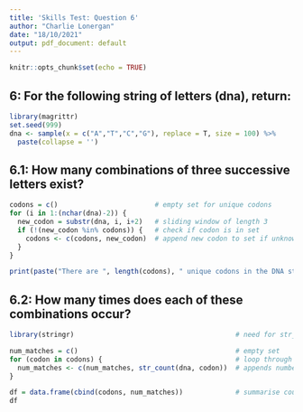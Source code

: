```yaml
---
title: 'Skills Test: Question 6'
author: "Charlie Lonergan"
date: "18/10/2021"
output: pdf_document: default
---
```


```r
knitr::opts_chunk$set(echo = TRUE)
```

## 6: For the following string of letters (dna), return:

```r
library(magrittr)
set.seed(999)
dna <- sample(x = c("A","T","C","G"), replace = T, size = 100) %>%
  paste(collapse = '')
```

## 6.1: How many combinations of three successive letters exist?

```r
codons = c()                        # empty set for unique codons
for (i in 1:(nchar(dna)-2)) {   
  new_codon = substr(dna, i, i+2)   # sliding window of length 3
  if (!(new_codon %in% codons)) {   # check if codon is in set
    codons <- c(codons, new_codon)  # append new codon to set if unknown
  }
}
```

```r
print(paste("There are ", length(codons), " unique codons in the DNA string.", sep = ""))
```

## 6.2: How many times does each of these combinations occur?

```r
library(stringr)                                        # need for str_count()

num_matches = c()                                       # empty set
for (codon in codons) {                                 # loop through each codon 
  num_matches <- c(num_matches, str_count(dna, codon))  # appends number of matches for each codon
}
```

```r
df = data.frame(cbind(codons, num_matches))             # summarise counts in a data frame
df
```

